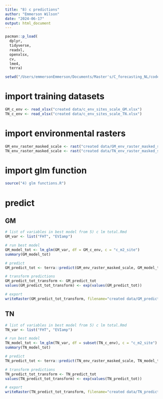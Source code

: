 ```yaml
---
title: "8) c predictions"
author: "Emmerson Wilson"
date: "2024-06-17"
output: html_document
---
```


```r
pacman::p_load(
  dplyr,
  tidyverse,
  readxl,
  openxlsx,
  cv,
  lme4,
  terra)
```

```r
setwd("/Users/emmersonEmmerson/Documents/Master's/C_forecasting_NL/code_for_stats/c_gap_predictions")
```

# import training datasets
```r
GM_c_env <- read_xlsx("created data/c_env_sites_scale_GM.xlsx")
TN_c_env <- read_xlsx("created data/c_env_sites_scale_TN.xlsx")
```

# import environmental rasters
```r
GM_env_raster_masked_scale <- rast("created data/GM_env_raster_masked_scaled.tif")
TN_env_raster_masked_scale <- rast("created data/TN_env_raster_masked_scaled.tif")
```

# import glm function
```r
source("4) glm functions.R")
```

# predict

## GM
```r
# list of variables in best model from 5) c lm total.Rmd
GM_var <- list("FHT", "EVIamp")

# run best model
GM_model_tot <- lm_glm(GM_var, df = GM_c_env, c = "c_m2_site")
summary(GM_model_tot)

# predict
GM_predict_tot <- terra::predict(GM_env_raster_masked_scale, GM_model_tot)

# transform predictions
GM_predict_tot_transform <- GM_predict_tot
values(GM_predict_tot_transform) <- exp(values(GM_predict_tot))

# export
writeRaster(GM_predict_tot_transform, filename="created data/GM_predict_tot.tif", overwrite=TRUE)
```

## TN
```r
# list of variables in best model from 5) c lm total.Rmd
TN_var <- list("FHT", "EVIamp")

# run best model
TN_model_tot <- lm_glm(TN_var, df = subset(TN_c_env), c = "c_m2_site")
summary(TN_model_tot)

# predict
TN_predict_tot <- terra::predict(TN_env_raster_masked_scale, TN_model_tot)

# transform predictions
TN_predict_tot_transform <- TN_predict_tot
values(TN_predict_tot_transform) <- exp(values(TN_predict_tot))

# export
writeRaster(TN_predict_tot_transform, filename="created data/TN_predict_tot.tif", overwrite=TRUE)
```